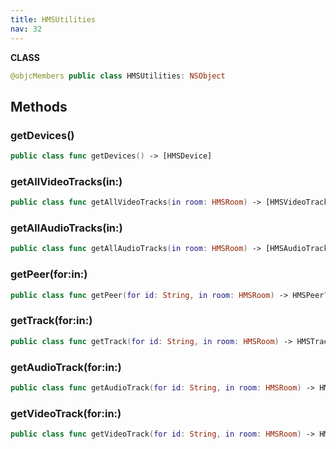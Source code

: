 ```yaml
---
title: HMSUtilities
nav: 32
---
```


**CLASS**
```swift
@objcMembers public class HMSUtilities: NSObject
```
## Methods
### getDevices()
```swift
public class func getDevices() -> [HMSDevice]
```
### getAllVideoTracks(in:)
```swift
public class func getAllVideoTracks(in room: HMSRoom) -> [HMSVideoTrack]
```
### getAllAudioTracks(in:)
```swift
public class func getAllAudioTracks(in room: HMSRoom) -> [HMSAudioTrack]
```
### getPeer(for:in:)
```swift
public class func getPeer(for id: String, in room: HMSRoom) -> HMSPeer?
```
### getTrack(for:in:)
```swift
public class func getTrack(for id: String, in room: HMSRoom) -> HMSTrack?
```
### getAudioTrack(for:in:)
```swift
public class func getAudioTrack(for id: String, in room: HMSRoom) -> HMSAudioTrack?
```
### getVideoTrack(for:in:)
```swift
public class func getVideoTrack(for id: String, in room: HMSRoom) -> HMSVideoTrack?
```
